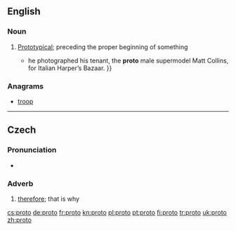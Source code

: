 {{also|proto-|protó}}
==English==

===Noun===
{{en-adj|-}}

# [[prototype|Prototypical]]; preceding the proper beginning of something
#* {{quote-news|2007|March 11|Horacio Silva|Muscle Man|New York Times|url=http://www.nytimes.com/2007/03/11/style/tmagazine/11tmuscle.html
|passage={{...|After studying economics at Bard College in New York, Ritts moved back to the West Coast; his break came in 1978 when}} he photographed his tenant, the '''proto''' male supermodel Matt Collins, for Italian Harper’s Bazaar. }}

===Anagrams===
* [[troop#English|troop]]

----

==Czech==

===Pronunciation===
* {{audio|Cs-proto.ogg|audio}}

===Adverb===
{{infl|cs|adverb}}

# [[therefore]]; that is why

[[cs:proto]]
[[de:proto]]
[[fr:proto]]
[[kn:proto]]
[[pl:proto]]
[[pt:proto]]
[[fi:proto]]
[[tr:proto]]
[[uk:proto]]
[[zh:proto]]
